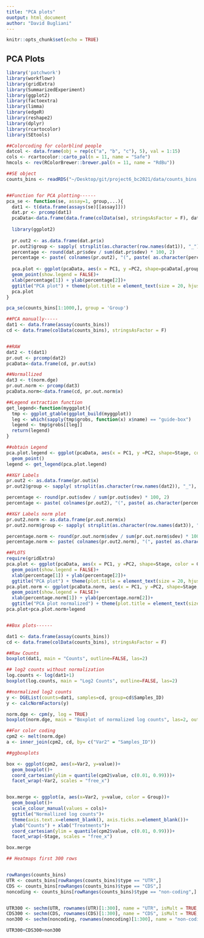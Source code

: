 ```yaml
---
title: "PCA plots"
ouotput: html_document
author: "David Bugliani"
---
```


```r
knitr::opts_chunk$set(echo = TRUE)
```


## PCA Plots

```r

library('patchwork')
library(workflowr)
library(gridExtra)
library(SummarizedExperiment)
library(ggplot2)
library(factoextra)
library(limma)
library(edgeR)
library(reshape2)
library(dplyr)
library(rcartocolor)
library(SEtools)

##Colorcoding for colorblind people
datcol <- data.frame(obj = rep(c("a", "b", "c"), 5), val = 1:15)
cols <- rcartocolor::carto_pal(n = 11, name = "Safe")
hmcols <- rev(RColorBrewer::brewer.pal(n = 11, name = "RdBu"))

##SE object
counts_bins <- readRDS("~/Desktop/git/project6_bc2021/data/counts_bins.rds")


##Function for PCA plotting------
pca_se <- function(se, assay=1, group,...){
  dat1 <- t(data.frame(assays(se)[[assay]]))
  dat.pr <- prcomp(dat1)
  pcaData<-data.frame(data.frame(colData(se), stringsAsFactor = F), dat.pr$x, stringsAsFactor = F)
  
  library(ggplot2)
  
  pr.out2 <- as.data.frame(dat.pr$x)
  pr.out2$group <- sapply( strsplit(as.character(row.names(dat1)), "_"), "[[", 1 )
  percentage <- round(dat.pr$sdev / sum(dat.pr$sdev) * 100, 2)
  percentage <- paste( colnames(pr.out2), "(", paste( as.character(percentage), "%", ")", sep="") )
  
  pca.plot <- ggplot(pcaData, aes(x = PC1, y =PC2, shape=pcaData[,group], ...))+
  geom_point(show.legend = FALSE)+
  xlab(percentage[1]) + ylab(percentage[2])+
  ggtitle("PCA plot") + theme(plot.title = element_text(size = 20, hjust=0.5))
  pca.plot
}

pca_se(counts_bins[1:1000,], group = 'Group')

##PCA manually-----
dat1 <- data.frame(assay(counts_bins))
cd <- data.frame(colData(counts_bins), stringsAsFactor = F)


##RAW
dat2 <- t(dat1)
pr.out <- prcomp(dat2)
pcaData<-data.frame(cd, pr.out$x)

##Normallized
dat3 <- t(norm.dge)
pr.out.norm <- prcomp(dat3)
pcaData.norm<-data.frame(cd, pr.out.norm$x)

##Legend extraction function
get_legend<-function(myggplot){
  tmp <- ggplot_gtable(ggplot_build(myggplot))
  leg <- which(sapply(tmp$grobs, function(x) x$name) == "guide-box")
  legend <- tmp$grobs[[leg]]
  return(legend)
}

##obtain Legend
pca.plot.legend <- ggplot(pcaData, aes(x = PC1, y =PC2, shape=Stage, color = Group))+
  geom_point()
legend <- get_legend(pca.plot.legend)

##X&Y Labels
pr.out2 <- as.data.frame(pr.out$x)
pr.out2$group <- sapply( strsplit(as.character(row.names(dat2)), "_"), "[[", 1 )

percentage <- round(pr.out$sdev / sum(pr.out$sdev) * 100, 2)
percentage <- paste( colnames(pr.out2), "(", paste( as.character(percentage), "%", ")", sep="") )

##X&Y Labels norm plot
pr.out2.norm <- as.data.frame(pr.out.norm$x)
pr.out2.norm$group <- sapply( strsplit(as.character(row.names(dat3)), "_"), "[[", 1 )

percentage.norm <- round(pr.out.norm$sdev / sum(pr.out.norm$sdev) * 100, 2)
percentage.norm <- paste( colnames(pr.out2.norm), "(", paste( as.character(percentage.norm), "%", ")", sep="") )

##PLOTS
require(gridExtra)
pca.plot <- ggplot(pcaData, aes(x = PC1, y =PC2, shape=Stage, color = Group))+
  geom_point(show.legend = FALSE)+
  xlab(percentage[1]) + ylab(percentage[2])+
  ggtitle("PCA plot") + theme(plot.title = element_text(size = 20, hjust=0.5))
pca.plot.norm <- ggplot(pcaData.norm, aes(x = PC1, y =PC2, shape=Stage, color = Group))+
  geom_point(show.legend = FALSE)+
  xlab(percentage.norm[1]) + ylab(percentage.norm[2])+
  ggtitle("PCA plot normalized") + theme(plot.title = element_text(size = 20, hjust=0.5))
pca.plot+pca.plot.norm+legend


##Box plots------

dat1 <- data.frame(assay(counts_bins))
cd <- data.frame(colData(counts_bins), stringsAsFactor = F)

##Raw Counts
boxplot(dat1, main = "Counts", outline=FALSE, las=2)

## log2 counts without normalization
log.counts <- log(dat1+1)
boxplot(log.counts, main = "Log2 Counts", outline=FALSE, las=2) 

##normalized log2 counts
y <- DGEList(counts=dat1, samples=cd, group=cd$Samples_ID)
y <- calcNormFactors(y)

norm.dge <- cpm(y, log = TRUE)
boxplot(norm.dge, main = "Boxplot of normalized log counts", las=2, outline=FALSE) 

##For color coding
cpm2 <- melt(norm.dge)
a <- inner_join(cpm2, cd, by= c("Var2" = "Samples_ID"))

##ggboxplots

box <- ggplot(cpm2, aes(x=Var2, y=value))+
  geom_boxplot()+
  coord_cartesian(ylim = quantile(cpm2$value, c(0.01, 0.99)))+
  facet_wrap(~Var2, scales = "free_x")


box.merge <- ggplot(a, aes(x=Var2, y=value, color = Group))+
  geom_boxplot()+
  scale_colour_manual(values = cols)+
  ggtitle("Normallized log counts")+
  theme(axis.text.x=element_blank(), axis.ticks.x=element_blank())+
  ylab("Counts") + xlab("Treatments")+
  coord_cartesian(ylim = quantile(cpm2$value, c(0.01, 0.99)))+
  facet_wrap(~Stage, scales = "free_x")

box.merge

## Heatmaps first 300 rows


rowRanges(counts_bins)
UTR <- counts_bins[rowRanges(counts_bins)$type == "UTR",]
CDS <- counts_bins[rowRanges(counts_bins)$type == "CDS",]
noncoding <- counts_bins[rowRanges(counts_bins)$type == "non-coding",]


UTR300 <- sechm(UTR, rownames(UTR)[1:300], name = "UTR", isMult = TRUE,show_heatmap_legend = TRUE, hmcols = hmcols )
CDS300 <- sechm(CDS, rownames(CDS)[1:300], name = "CDS", isMult = TRUE, show_heatmap_legend = TRUE, hmcols = hmcols )
non300 <- sechm(noncoding, rownames(noncoding)[1:300], name = "non-coding",hmcols = hmcols )

UTR300+CDS300+non300

```
